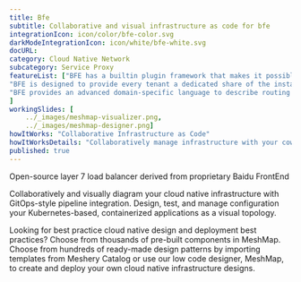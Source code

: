 ```yaml
---
title: Bfe  
subtitle: Collaborative and visual infrastructure as code for bfe
integrationIcon: icon/color/bfe-color.svg
darkModeIntegrationIcon: icon/white/bfe-white.svg
docURL: 
category: Cloud Native Network
subcategory: Service Proxy
featureList: ["BFE has a builtin plugin framework that makes it possible to develop new features rapidly by writing plugins.",
"BFE is designed to provide every tenant a dedicated share of the instance. Each tenant&ldquos configuration is isolated and remains invisible to other tenants",
"BFE provides an advanced domain-specific language to describe routing rules which are easy to understand and maintain."
]
workingSlides: [
    ../_images/meshmap-visualizer.png,
    ../_images/meshmap-designer.png]
howItWorks: "Collaborative Infrastructure as Code"
howItWorksDetails: "Collaboratively manage infrastructure with your coworkers synchronously sharing the same designs."
published: true
---
```

<p>
    Open-source layer 7 load balancer derived from proprietary Baidu FrontEnd
</p>
<p>
    Collaboratively and visually diagram your cloud native infrastructure with GitOps-style pipeline integration. Design, test, and manage configuration your Kubernetes-based, containerized applications as a visual topology.
</p>
<p>
    Looking for best practice cloud native design and deployment best practices? Choose from thousands of pre-built components in MeshMap. Choose from hundreds of ready-made design patterns by importing templates from Meshery Catalog or use our low code designer, MeshMap, to create and deploy your own cloud native infrastructure designs.
</p>